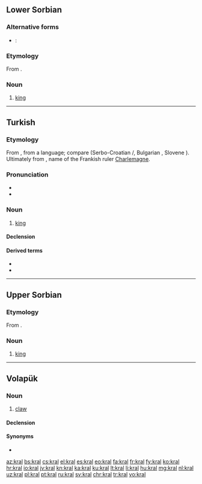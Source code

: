 {{also|král|Král|kráľ}}
==Lower Sorbian==

===Alternative forms===
* {{qualifier|obsolete}}: {{l|dsb|krol}}

===Etymology===
From {{inh|dsb|sla-pro|*korljь}}.

===Noun===
{{head|dsb|noun|g=m}}

# [[king]]

----

==Turkish==

===Etymology===
From {{inh|tr|ota|قرال|tr=kral}}, from a {{der|tr|zls}} language; compare {{der|tr|sla-pro|*korljь||king}} (Serbo-Croatian {{m|sh|krȃlj}}/{{m|sh|кра̑љ}}, Bulgarian {{m|bg|крал}}, Slovene {{m|sl|králj}}). Ultimately from {{der|tr|goh|Karl}}, name of the Frankish ruler [[Charlemagne]].

===Pronunciation===
* {{IPA|[k(ɯ)ɾɑɫ]|lang=tr}}
* {{hyphenation|kral|lang=tr}}

===Noun===
# [[king]] {{gloss|head of a country}}

====Declension====
{{tr-noun-c|a|d}}
{{tr-poss-c|a}}

====Derived terms====
* {{l|tr|krallık}}
* {{l|tr|kraliçe}}

----

==Upper Sorbian==

===Etymology===
From {{inh|hsb|sla-pro|*korljь}}.

===Noun===
{{head|hsb|noun|g=m}}

# [[king]]

----

==Volapük==

===Noun===
{{vo-noun}}

# [[claw]]

====Declension====
{{vo-decl-noun}}

====Synonyms====
* {{l|vo|kluv}}

[[az:kral]]
[[bs:kral]]
[[cs:kral]]
[[el:kral]]
[[es:kral]]
[[eo:kral]]
[[fa:kral]]
[[fr:kral]]
[[fy:kral]]
[[ko:kral]]
[[hr:kral]]
[[io:kral]]
[[jv:kral]]
[[kn:kral]]
[[ka:kral]]
[[ku:kral]]
[[lt:kral]]
[[li:kral]]
[[hu:kral]]
[[mg:kral]]
[[nl:kral]]
[[uz:kral]]
[[pl:kral]]
[[pt:kral]]
[[ru:kral]]
[[sv:kral]]
[[chr:kral]]
[[tr:kral]]
[[vo:kral]]